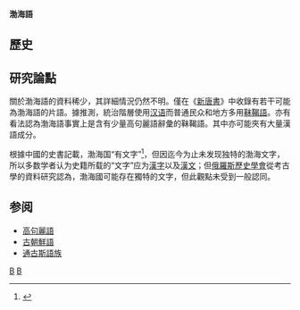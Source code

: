 {{没有来源|time=2017-05-06T16:00:48+00:00}}
{{Infobox language
|name=渤海語
|nativename=
|states=[[渤海國|渤海國]]
|region={{cn-span|[[滿洲|滿洲]]及[[朝鮮半島|朝鮮半島]]北部 |date=2021年8月16日}}
|speakers=0
|familycolor=孤立語言
|fam1={{cn-span|[[滿-通古斯语系|滿-通古斯语系]]|date=2021年8月16日}}
|fam2={{cn-span|南滿通古斯语族|date=2021年8月16日}}
|extinct=12至13世紀？
|iso3=
|script={{cn-span|[[渤海文字|渤海文字]]（有爭議）、[[漢字|漢字]]|date=2021年1月19日}}
}}
'''渤海語'''{{cn-span|指在[[渤海國|渤海國]]使用的主要語言。|date=2021年8月16日}}

== 歷史 ==

{{cn-span|渤海國使用受漢語影響的[[靺鞨語|靺鞨語]]，最終形成渤海語。属[[阿尔泰语系|阿尔泰语系]][[通古斯语族|通古斯语族]]。|date=2021年8月16日}}

== 研究論點 ==

關於渤海語的資料稀少，其詳細情況仍然不明。僅在《[[新唐書|新唐書]]》中收錄有若干可能為渤海語的片語。據推測，統治階層使用[[汉语|汉语]]而普通民众和地方多用[[靺鞨語|靺鞨語]]。亦有看法認為渤海語事實上是含有少量高句麗語辭彙的靺鞨語。其中亦可能夾有大量漢語成分。

根據中國的史書記載，渤海国“有文字”<ref>{{cite book |author1=元，脫脫等 |title=金史 |chapter=本紀第一}}</ref>，但因迄今为止未发现独特的渤海文字，所以多数学者认为史籍所载的“文字”应为[[漢字|漢字]]以及[[文言文|漢文]]；但[[俄羅斯歷史學會|俄羅斯歷史學會]]從考古學的資料研究認為，渤海國可能存在獨特的文字，但此觀點未受到一般認同。

== 参阅 ==

* [[高句麗語|高句麗語]]
* [[古朝鮮語|古朝鮮語]]
* [[通古斯語族|通古斯語族]]

{{Lang-stub}}
{{東北亞語言}}
{{中國語言}}

[[Category:渤海國|B]]
[[Category:东亚已灭亡语言|B]]
